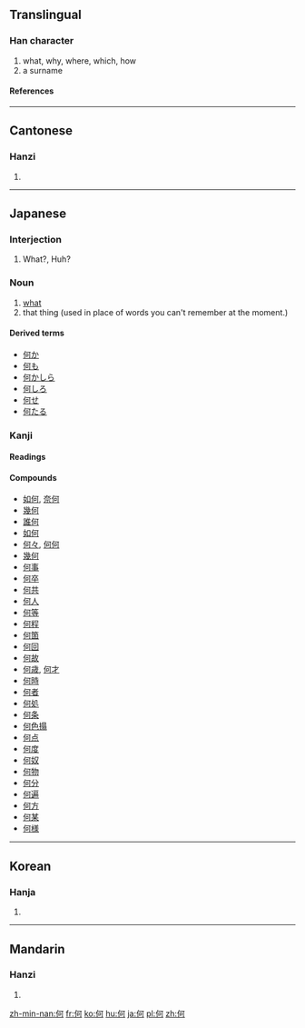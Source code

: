 {{see|向|同|回}}
==Translingual==
===Han character===
{{Han char|rn=9|rad=人|as=05|sn=7|four=2122<sub>0</sub>|canj=人一弓口 (OMNR)}}
# what, why, where, which, how
# a surname
====References====
{{Han ref|kx=0098.150|dkj=00511|dj=0208.050|hdz=10130.040|uh=4F55|ud=20309|bh=A6F3|bd=42739}}
----
==Cantonese==
===Hanzi===
{{yue-hanzi|jyut=|y=ho4}}
# {{defn|Cantonese}}
----
== Japanese ==
===Interjection===
{{ja-pos|k|interjection|hira=なに|rom=nani}}

# What?, Huh?

===Noun===
{{ja-noun|k|hira=なに|rom=nani}}

{{ja-noun|k|hira=なん|rom=nan}}

# [[what]]
# that thing (used in place of words you can't remember at the moment.)

====Derived terms====
*[[何か]]
*[[何も]]
*[[何かしら]]
*[[何しろ]]
*[[何せ]]
*[[何たる]]


===Kanji===
{{ja-kanji|grade=2|rs=人05}}
====Readings====
{{ja-readings|on=[[か]] ([[ka]]), [[が]] ([[ga]])|kun=[[なに]] ([[nani]]), [[なんぞ]] ([[nanzo]]), [[いずく]] ([[izuku]]), [[ど]] ([[do]])}}
====Compounds====
*[[如何]], [[奈何]]
*[[幾何]]
*[[誰何]]
*[[如何]]
*[[何々]], [[何何]]
*[[幾何]]
*[[何事]]
*[[何卒]]
*[[何共]]
*[[何人]]
*[[何等]]
*[[何程]]
*[[何箇]]
*[[何回]]
*[[何故]]
*[[何歳]], [[何才]]
*[[何時]]
*[[何者]]
*[[何処]]
*[[何条]]
*[[何色搨]]
*[[何点]]
*[[何度]]
*[[何奴]]
*[[何物]]
*[[何分]]
*[[何遍]]
*[[何方]]
*[[何某]]
*[[何様]]
----

==Korean==
===Hanja===
{{ko-hanja|hangeul=하|rv=ha|mr=ha}}
# {{defn|Korean}}

----

==Mandarin==
===Hanzi===
{{cmn-hanzi|pin=[[hé]] ([[he2]])|wg=ho<sup>2</sup>}}
# {{defn|Mandarin}}

[[zh-min-nan:何]]
[[fr:何]]
[[ko:何]]
[[hu:何]]
[[ja:何]]
[[pl:何]]
[[zh:何]]
